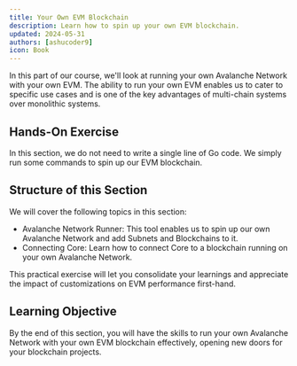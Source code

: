 ```yaml
---
title: Your Own EVM Blockchain
description: Learn how to spin up your own EVM blockchain.
updated: 2024-05-31
authors: [ashucoder9]
icon: Book
---
```


In this part of our course, we'll look at running your own Avalanche Network with your own EVM. The ability to run your own EVM enables us to cater to specific use cases and is one of the key advantages of multi-chain systems over monolithic systems.

## Hands-On Exercise

In this section, we do not need to write a single line of Go code. We simply run some commands to spin up our EVM blockchain.

## Structure of this Section

We will cover the following topics in this section:

- Avalanche Network Runner: This tool enables us to spin up our own Avalanche Network and add Subnets and Blockchains to it.
- Connecting Core: Learn how to connect Core to a blockchain running on your own Avalanche Network.

This practical exercise will let you consolidate your learnings and appreciate the impact of customizations on EVM performance first-hand.

## Learning Objective

By the end of this section, you will have the skills to run your own Avalanche Network with your own EVM blockchain effectively, opening new doors for your blockchain projects. 